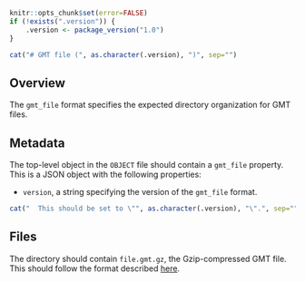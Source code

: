 ```r
knitr::opts_chunk$set(error=FALSE)
if (!exists(".version")) {
    .version <- package_version("1.0")
}
```

```r
cat("# GMT file (", as.character(.version), ")", sep="")
```

## Overview

The `gmt_file` format specifies the expected directory organization for GMT files.

## Metadata

The top-level object in the `OBJECT` file should contain a `gmt_file` property.
This is a JSON object with the following properties:

- `version`, a string specifying the version of the `gmt_file` format.
```r
cat("  This should be set to \"", as.character(.version), "\".", sep="")
```

## Files

The directory should contain `file.gmt.gz`, the Gzip-compressed GMT file.
This should follow the format described [here](https://software.broadinstitute.org/cancer/software/gsea/wiki/index.php/Data_formats#GMT:_Gene_Matrix_Transposed_file_format_.28.2A.gmt.29).
